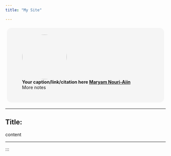 ```yaml
---
title: "My Site"

---
```

::: {#quarto-content}




::: columns

::: {.column style="width:100%;height:32.5%;border-radius:1em;margin:1%;padding:1.5%;background-color:#f5f5f5"}
<figure>
    <img src="/images/maryam.png" alt=" " role="presentation" style="object-fit: cover;width:10em;height:10em;border-radius: 50%;font-size:1em;" class="img-responsive atto_image_button_text-bottom">
    <figcaption>
        <strong>Your caption/link/citation here&nbsp;<span><a href="www.maryam-nouriaiin" target="_blank" class="external">Maryam Nouri-Aiin</a></span></strong> 
        <br/>More notes
        <br/>
        <br/> [![]()](https://instagram...)
    </figcaption>
</figure>
:::

:::

---

::: {.callout-note icon=false}

## Title:
content
:::
:::



---
:::

